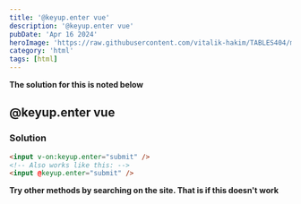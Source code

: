 ```yaml
---
title: '@keyup.enter vue'
description: '@keyup.enter vue'
pubDate: 'Apr 16 2024'
heroImage: 'https://raw.githubusercontent.com/vitalik-hakim/TABLES404/main/error_b/HTML.png'
category: 'html'
tags: [html]
---
```


**The solution for this is noted below**

## @keyup.enter vue

### Solution

```html
<input v-on:keyup.enter="submit" />
<!-- Also works like this: -->
<input @keyup.enter="submit" />
```

**Try other methods by searching on the site. That is if this doesn't work**

